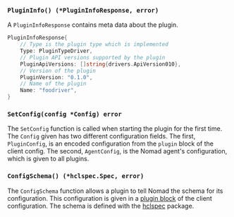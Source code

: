 ### `PluginInfo() (*PluginInfoResponse, error)`

A `PluginInfoResponse` contains meta data about the plugin.

```go
PluginInfoResponse{
    // Type is the plugin type which is implemented
    Type: PluginTypeDriver,
    // Plugin API versions supported by the plugin
    PluginApiVersions: []string{drivers.ApiVersion010},
    // Version of the plugin
    PluginVersion: "0.1.0",
    // Name of the plugin
    Name: "foodriver",
}
```

### `SetConfig(config *Config) error`

The `SetConfig` function is called when starting the plugin for the first
time. The `Config` given has two different configuration fields. The first,
`PluginConfig`, is an encoded configuration from the `plugin` block of the
client config. The second, `AgentConfig`, is the Nomad agent's configuration,
which is given to all plugins.

### `ConfigSchema() (*hclspec.Spec, error)`

The `ConfigSchema` function allows a plugin to tell Nomad the schema for its
configuration. This configuration is given in a [plugin block][pluginblock] of
the client configuration. The schema is defined with the [hclspec][hclspec]
package.


[hclspec]: https://godoc.org/github.com/hashicorp/nomad/plugins/shared/hclspec
[pluginblock]: /nomad/docs/configuration/plugin

